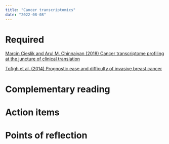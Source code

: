 ```yaml
---
title: "Cancer transcriptomics"
date: "2022-08-08"
---
```




# Required

[Marcin Cieslik and Arul M. Chinnaiyan (2018) Cancer transcriptome profiling at the 
juncture of clinical translation](https://pubmed.ncbi.nlm.nih.gov/29279605/)

[Tofigh et al. (2014) Prognostic ease and difficulty of invasive breast cancer](
https://dx.doi.org/10.1016/j.celrep.2014.08.073) 

# Complementary reading


# Action items  



# Points of reflection

